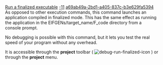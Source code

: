 [[Property:title|Run a finalized executable]]
[[Property:weight|-11]]
[[Property:uuid|a69ab49a-2bd1-a405-837c-b3e629fa5394]]
As opposed to other execution commands, this command launches an application compiled in finalized mode. This has the same effect as running the application in the EIFGENs/target_name/F_code directory from a console prompt.

No debugging is possible with this command, but it lets you test the real speed of your program without any overhead.

It is accessible through the '''project''' toolbar (  [[Image:debug-run-finalized-icon]]  ) or through the '''project''' menu. 

{{seealso|<br/>
[[Eiffel Debugger Execution: Introduction|Execution commands]]  <br/>
[[Generating executables|Compiling in finalized mode]]  }}




